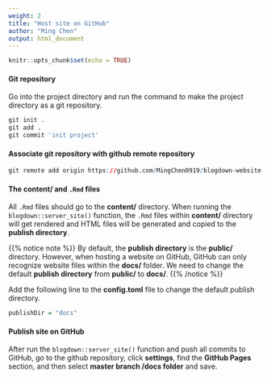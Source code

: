 ```yaml
---
weight: 2
title: "Host site on GitHub"
author: "Ming Chen"
output: html_document
---
```


<style>
pre code, pre, code {
  white-space: pre !important;
  overflow-x: scroll !important;
  word-break: keep-all !important;
  word-wrap: initial !important;
}
</style>

```r
knitr::opts_chunk$set(echo = TRUE)
```

#### Git repository

Go into the project directory and run the command to make the project directory as a git repository.

```r
git init .
git add . 
git commit 'init project'
```

#### Associate git repository with github remote repository

```r
git remote add origin https://github.com/MingChen0919/blogdown-website-with-hugo-theme-learn.git
```

#### The **content/** and `.Rmd` files

All `.Rmd` files should go to the **content/** directory. When running the `blogdown::server_site()` function, the `.Rmd` files within **content/** directory will get rendered and HTML files will be generated and copied to the **publish directory**.

{{% notice note %}}
By default, the **publish directory** is the **public/** directory. However, when hosting a website on GitHub, GitHub can only recognize website files within the **docs/** folder. We need to change the default **publish directory** from **public/** to **docs/**.
{{% /notice %}}

Add the following line to the **config.toml** file to change the default publish directory.

```r
publishDir = "docs"
```


#### Publish site on GitHub

After run the `blogdown::server_site()` function and push all commits to GitHub, go to the github repository, click **settings**, find the **GitHub Pages** section, and then select **master branch /docs folder** and save.



